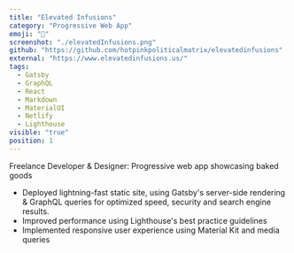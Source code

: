 ```yaml
---
title: "Elevated Infusions"
category: "Progressive Web App"
emoji: "🧁"
screenshot: "./elevatedInfusions.png"
github: "https://github.com/hotpinkpoliticalmatrix/elevatedinfusions"
external: "https://www.elevatedinfusions.us/"
tags:
  - Gatsby
  - GraphQL
  - React
  - Markdown
  - MaterialUI
  - Netlify
  - Lighthouse
visible: "true"
position: 1
---
```


Freelance Developer & Designer: Progressive web app showcasing baked goods

- Deployed lightning-fast static site, using Gatsby's server-side rendering & GraphQL queries for optimized speed, security and search engine results.
- Improved performance using Lighthouse's best practice guidelines
- Implemented responsive user experience using Material Kit and media queries
